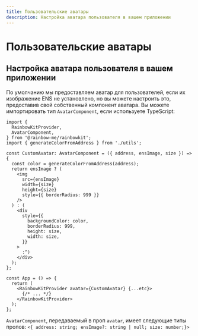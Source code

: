 ```yaml
---
title: Пользовательские аватары
description: Настройка аватара пользователя в вашем приложении
---
```


# Пользовательские аватары

## Настройка аватара пользователя в вашем приложении

По умолчанию мы предоставляем аватар для пользователей, если их изображение ENS не установлено, но вы можете настроить это, предоставив свой собственный компонент аватара. Вы можете импортировать тип `AvatarComponent`, если используете TypeScript:

```tsx
import {
  RainbowKitProvider,
  AvatarComponent,
} from '@rainbow-me/rainbowkit';
import { generateColorFromAddress } from './utils';

const CustomAvatar: AvatarComponent = ({ address, ensImage, size }) => {
  const color = generateColorFromAddress(address);
  return ensImage ? (
    <img
      src={ensImage}
      width={size}
      height={size}
      style={{ borderRadius: 999 }}
    />
  ) : (
    <div
      style={{
        backgroundColor: color,
        borderRadius: 999,
        height: size,
        width: size,
      }}
    >
      :^)
    </div>
  );
};

const App = () => {
  return (
    <RainbowKitProvider avatar={CustomAvatar} {...etc}>
      {/* ... */}
    </RainbowKitProvider>
  );
};
```

`AvatarComponent`, передаваемый в проп `avatar`, имеет следующие типы пропов: `<{ address: string; ensImage?: string | null; size: number;}>`
